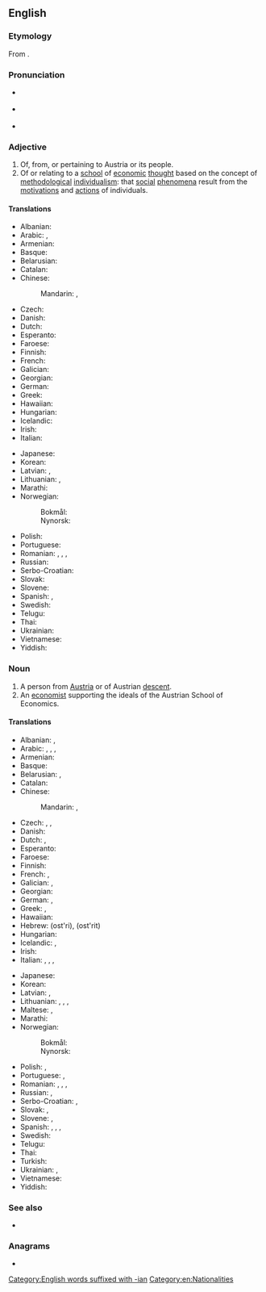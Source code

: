 ==English==

===Etymology===
From {{suffix|Austria|n|lang=en}}.

===Pronunciation===
* {{a|UK}} {{IPA|/ˈɒstɹi.ən/|lang=en}}
* {{a|US}} {{IPA|/ˈɔːstɹi.ən/|lang=en}}
* {{hyphenation|Aus|trian|lang=en}}

===Adjective===
{{en-adj}}

# Of, from, or pertaining to Austria or its people.
# Of or relating to a [[school]] of [[economic]] [[thought]] based on the concept of [[methodological]] [[individualism]]: that [[social]] [[phenomenon|phenomena]] result from the [[motivation]]s and [[action]]s of individuals.

====Translations====
{{trans-top|related to Austria}}
* Albanian: {{t+|sq|austriak}}
* Arabic: {{t|ar|نَمْسَاوِيّ}}, {{t|ar|نِمْسَاوِيّ}}
* Armenian: {{t|hy|ավստրիական|sc=Armn}}
* Basque: {{t|eu|austriar}}
* Belarusian: {{t|be|аўстры́йскі|m|sc=Cyrl}}
* Catalan: {{t|ca|austríac}}
* Chinese:
*: Mandarin: {{t+|cmn|奧地利|alt=奧地利的|sc=Hani}}, {{t+|cmn|奥地利|tr=Àodìlì de|alt=奥地利的|sc=Hani}}
* Czech: {{t+|cs|rakouský|m}}
* Danish: {{t+|da|østrigsk}}
* Dutch: {{t+|nl|Oostenrijks}}
* Esperanto: {{t|eo|aŭstria}}
* Faroese: {{t|fo|eysturríkskur}}
* Finnish: {{t+|fi|itävaltalainen}}
* French: {{t+|fr|autrichien}}
* Galician: {{t+|gl|austríaco}}
* Georgian: {{t|ka|ავსტრიული|sc=Geor}}
* German: {{t+|de|österreichisch}}
* Greek: {{t+|el|αυστριακός}}
* Hawaiian: {{t|haw|ʻAukekulia}}
* Hungarian: {{t+|hu|osztrák}}
* Icelandic: {{t|is|austurrískur|m}}
* Irish: {{t|ga|Ostarach}}
* Italian: {{t+|it|austriaco|m}}
{{trans-mid}}
* Japanese: {{t+|ja|オーストリア|tr=Ōsutoria-no|alt=オーストリアの|sc=Jpan}}
* Korean: {{t+|ko|오스트리아|tr=Oseuteuria-ui|alt=오스트리아의}}
* Latvian: {{t|lv|austrisks|m}}, {{t|lv|austriešu}}
* Lithuanian: {{t+|lt|austriškas|m}}, {{t+|lt|austriška|f}}
* Marathi: {{t|mr|ऑस्ट्रियन|tr=ǒsṭriyana|sc=Deva}}
* Norwegian:
*: Bokmål: {{t+|no|østerriksk}}
*: Nynorsk: {{t+|nn|austerriksk}}
* Polish: {{t+|pl|austriacki}}
* Portuguese: {{t+|pt|austríaco}}
* Romanian: {{t+|ro|austriac|m}}, {{t+|ro|austriacă|f}}, {{t|ro|austrieci|m-p}}, {{t|ro|austriece|f-p}}
* Russian: {{t+|ru|австри́йский}}
* Serbo-Croatian: {{t+|sh|àustrījskī}}
* Slovak: {{t+|sk|rakúsky}}
* Slovene: {{t+|sl|avstrijski}}
* Spanish: {{t+|es|austriaco}}, {{t+|es|austríaco}}
* Swedish: {{t+|sv|österrikisk}}
* Telugu: {{t|te|ఆస్ట్రియను}}
* Thai: {{t+|th|ออสเตรีย}}
* Ukrainian: {{t+|uk|австрі́йський|m|sc=Cyrl}}
* Vietnamese: {{t+|vi|Áo}}
* Yiddish: {{t|yi|עסטרײַכיש}}
{{trans-bottom}}

===Noun===
{{en-noun}}

# A person from [[Austria]] or of Austrian [[descent]].
# An [[economist]] supporting the ideals of the Austrian School of Economics.

====Translations====
{{trans-top|Austrian person}}
* Albanian: {{t+|sq|austriak|m}}, {{t|sq|austriake|f}}
* Arabic: {{t|ar|نَمْسَاوِيّ|m}}, {{t|ar|نِمْسَاوِيّ|m}}, {{t|ar|نَمْسَاوِيَّة|f}}, {{t|ar|نِمْسَاوِيَّة|f}}
* Armenian: {{t|hy|ավստրիացի|sc=Armn}}
* Basque: {{t|eu|austriar}}
* Belarusian: {{t|be|аўстры́ец|m|sc=Cyrl}}, {{t|be|аўстры́йка|f|sc=Cyrl}}
* Catalan: {{t|ca|austríac|m}}
* Chinese:
*: Mandarin: {{t+|cmn|奧地利人|sc=Hani}}, {{t+|cmn|奥地利人|tr=Àodìlì rén|sc=Hani}}
* Czech: {{t+|cs|Rakušan|m}}, {{t|cs|Rakušák|m}}, {{t+|cs|Rakušanka|f}}
* Danish: {{t+|da|østriger|c}}
* Dutch: {{t+|nl|Oostenrijker|m}}, {{t+|nl|Oostenrijkse|f}}
* Esperanto: {{t|eo|aŭstriano}}
* Faroese: {{t|fo|eysturríkari|m}}
* Finnish: {{t+|fi|itävaltalainen}}
* French: {{t+|fr|Autrichien|m}}, {{t+|fr|Autrichienne|f}}
* Galician: {{t+|gl|austríaco|m}}, {{t|gl|austríaca|f}}
* Georgian: {{t|ka|ავსტრიელი|sc=Geor}}
* German: {{t+|de|Österreicher|m}}, {{t+|de|Österreicherin|f}}
* Greek: {{t+|el|Αυστριακός|m}}, {{t|el|Αυστριακή|f}}
* Hawaiian: {{t|haw|ʻAukekulia}}
* Hebrew: {{t+|he|אוסטרי|m}} (ost'ri), {{t|he|אוסטרית|f}} (ost'rit)
* Hungarian: {{t+|hu|osztrák}}
* Icelandic: {{t+|is|Austurríkismaður|m}}, {{t|is|Austurríkismenn|m-p}}
* Irish: {{t|ga|Ostarach|m}}
* Italian: {{t+|it|austriaco|m}}, {{t|it|austriaca|f}}, {{t+|it|austriaci|m-p}}, {{t+|it|austriache|f-p}}
{{trans-mid}}
* Japanese: {{t|ja|オーストリア人|tr=Ōsutoria-jin|sc=Jpan}}
* Korean: {{t|ko|오스트리아 사람|tr=Oseuteuria saram}}
* Latvian: {{t|lv|austrietis|m}}, {{t|lv|austriete|f}}
* Lithuanian: {{t+|lt|austras|m}}, {{t+|lt|austrė|f}}, {{t|lt|austrai|m-p}}, {{t|lt|austrės|f-p}}
* Maltese: {{t|mt|Awstrijakk|m}}, {{t|mt|Awstrijakka|f}}
* Marathi: {{t|mr|ऑस्ट्रियन|tr=ǒsṭriyana|sc=Deva}}
* Norwegian:
*: Bokmål: {{t+|nb|østerriker|m}}
*: Nynorsk: {{t+|nn|austerrikar|m}}
* Polish: {{t+|pl|Austriak|m}}, {{t+|pl|Austriaczka|f}}
* Portuguese: {{t+|pt|austríaco|m}}, {{t+|pt|austríaca|f}}
* Romanian: {{t+|ro|austriac|m}}, {{t+|ro|austriacă|f}}, {{t|ro|austrieci|p}}, {{t|ro|austriece|f-p}}
* Russian: {{t+|ru|австри́ец|m}}, {{t+|ru|австри́йка|f}}
* Serbo-Croatian: {{t+|sh|Austrijánac|m}}, {{t|sh|Austrìjānka|f}}
* Slovak: {{t|sk|Rakúšan|m}}, {{t|sk|Rakúšanka|f}}
* Slovene: {{t+|sl|Avstríjec|m}}, {{t|sl|Avstríjka|f}}
* Spanish: {{t+|es|austriaco|m}}, {{t+|es|austríaco|m}}, {{t+|es|austriaca|f}}, {{t+|es|austríaca|f}}
* Swedish: {{t+|sv|österrikare}}
* Telugu: {{t|te|ఆస్ట్రియను}}
* Thai: {{t|th|คนออสเตรีย|tr=kon òt-dtria}}
* Turkish: {{t+|tr|Avusturyalı}}
* Ukrainian: {{t+|uk|австрі́єць|m|sc=Cyrl}}, {{t|uk|австрі́йка|f|sc=Cyrl}}
* Vietnamese: {{t|vi|người Áo}}
* Yiddish: {{t|yi|עסטרײַכער|m}}
{{trans-bottom}}

===See also===
* {{l|en|Austro-}}

===Anagrams===
* {{anagrams|en|Asturian|saturnia}}

[[Category:English words suffixed with -ian]]
[[Category:en:Nationalities]]